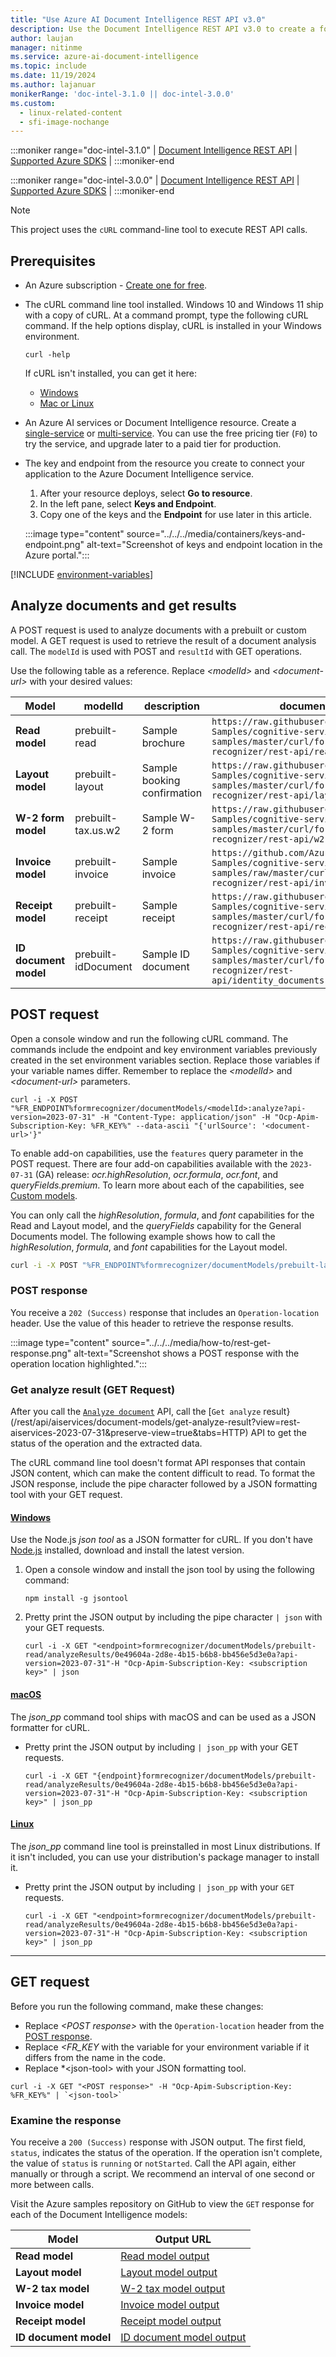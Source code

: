 ```yaml
---
title: "Use Azure AI Document Intelligence REST API v3.0"
description: Use the Document Intelligence REST API v3.0 to create a forms processing app that extracts key data from documents.
author: laujan
manager: nitinme
ms.service: azure-ai-document-intelligence
ms.topic: include
ms.date: 11/19/2024
ms.author: lajanuar
monikerRange: 'doc-intel-3.1.0 || doc-intel-3.0.0'
ms.custom:
  - linux-related-content
  - sfi-image-nochange
---
```


<!-- markdownlint-disable MD033 -->

:::moniker range="doc-intel-3.1.0"
| [Document Intelligence REST API](/rest/api/aiservices/document-models/analyze-document?view=rest-aiservices-2023-07-31&preserve-view=true&tabs=HTTP) | [Supported Azure SDKS](../../../sdk-overview-v3-1.md) |
:::moniker-end

:::moniker range="doc-intel-3.0.0"
| [Document Intelligence REST API](/rest/api/aiservices/document-models/analyze-document?view=rest-aiservices-v3.0%20(2022-08-31)&preserve-view=true&tabs=HTTP) | [Supported Azure SDKS](../../../sdk-overview-v3-0.md) |
:::moniker-end

> [!NOTE]
>
> This project uses the  `cURL` command-line tool to execute REST API calls.

## Prerequisites

- An Azure subscription - [Create one for free](https://azure.microsoft.com/free/cognitive-services/).
- The cURL command line tool installed. Windows 10 and Windows 11 ship with a copy of cURL. At a command prompt, type the following cURL command. If the help options display, cURL is installed in your Windows environment.

  ```console
  curl -help
  ```

  If cURL isn't installed, you can get it here:

  - [Windows](https://curl.haxx.se/windows/)
  - [Mac or Linux](https://curl.se/)

- An Azure AI services or Document Intelligence resource. Create a <a href="https://portal.azure.com/#create/Microsoft.CognitiveServicesFormRecognizer" title="Create a Document Intelligence resource." target="_blank">single-service</a> or <a href="https://portal.azure.com/#create/Microsoft.CognitiveServicesAIFoundry" title="Create a multiple Document Intelligence resource." target="_blank">multi-service</a>. You can use the free pricing tier (`F0`) to try the service, and upgrade later to a paid tier for production.
- The key and endpoint from the resource you create to connect your application to the Azure Document Intelligence service.

  1. After your resource deploys, select **Go to resource**.
  1. In the left pane, select **Keys and Endpoint**.
  1. Copy one of the keys and the **Endpoint** for use later in this article.

  :::image type="content" source="../../../media/containers/keys-and-endpoint.png" alt-text="Screenshot of keys and endpoint location in the Azure portal.":::

[!INCLUDE [environment-variables](../set-environment-variables.md)]

## Analyze documents and get results

A POST request is used to analyze documents with a prebuilt or custom model. A GET request is used to retrieve the result of a document analysis call. The `modelId` is used with POST and `resultId` with GET operations.

Use the following table as a reference. Replace *\<modelId>* and *\<document-url>* with your desired values:

| Model   | modelId   | description | document-url |
| --- | --- |--|--|
| **Read model** | prebuilt-read |Sample brochure|`https://raw.githubusercontent.com/Azure-Samples/cognitive-services-REST-api-samples/master/curl/form-recognizer/rest-api/read.png`|
| **Layout model** | prebuilt-layout |Sample booking confirmation|`https://raw.githubusercontent.com/Azure-Samples/cognitive-services-REST-api-samples/master/curl/form-recognizer/rest-api/layout.png` |
| **W-2 form model**  | prebuilt-tax.us.w2 | Sample W-2 form| `https://raw.githubusercontent.com/Azure-Samples/cognitive-services-REST-api-samples/master/curl/form-recognizer/rest-api/w2.png`|
| **Invoice model**  | prebuilt-invoice | Sample invoice| `https://github.com/Azure-Samples/cognitive-services-REST-api-samples/raw/master/curl/form-recognizer/rest-api/invoice.pdf` |
| **Receipt model**  | prebuilt-receipt | Sample receipt| `https://raw.githubusercontent.com/Azure-Samples/cognitive-services-REST-api-samples/master/curl/form-recognizer/rest-api/receipt.png` |
| **ID document model**  | prebuilt-idDocument | Sample ID document| `https://raw.githubusercontent.com/Azure-Samples/cognitive-services-REST-api-samples/master/curl/form-recognizer/rest-api/identity_documents.png` |

## POST request

Open a console window and run the following cURL command. The commands include the endpoint and key environment variables previously created in the set environment variables section. Replace those variables if your variable names differ. Remember to replace the *\<modelId>* and *\<document-url>* parameters.

```console
curl -i -X POST "%FR_ENDPOINT%formrecognizer/documentModels/<modelId>:analyze?api-version=2023-07-31" -H "Content-Type: application/json" -H "Ocp-Apim-Subscription-Key: %FR_KEY%" --data-ascii "{'urlSource': '<document-url>'}"
```

To enable add-on capabilities, use the `features` query parameter in the POST request. There are four add-on capabilities available with the `2023-07-31` (GA) release: *ocr.highResolution*, *ocr.formula*, *ocr.font*, and *queryFields.premium*. To learn more about each of the capabilities, see [Custom models](../../../concept/accuracy-confidence.md).

You can only call the *highResolution*, *formula*, and *font* capabilities for the Read and Layout model, and the *queryFields* capability for the General Documents model. The following example shows how to call the *highResolution*, *formula*, and *font* capabilities for the Layout model.

```bash
curl -i -X POST "%FR_ENDPOINT%formrecognizer/documentModels/prebuilt-layout:analyze?features=ocr.highResolution,ocr.formula,ocr.font?api-version=2023-07-31" -H "Content-Type: application/json" -H "Ocp-Apim-Subscription-Key: %FR_KEY%" --data-ascii "{'urlSource': '<document-url>'}"
```

### POST response

You receive a `202 (Success)` response that includes an `Operation-location` header. Use the value of this header to retrieve the response results.

:::image type="content" source="../../../media/how-to/rest-get-response.png" alt-text="Screenshot shows a POST response with the operation location highlighted.":::

### Get analyze result (GET Request)

After you call the [`Analyze document`](/rest/api/aiservices/document-models/analyze-document?view=rest-aiservices-2023-07-31&preserve-view=true&tabs=HTTP) API, call the [`Get analyze` result}(/rest/api/aiservices/document-models/get-analyze-result?view=rest-aiservices-2023-07-31&preserve-view=true&tabs=HTTP) API to get the status of the operation and the extracted data.

<!-- markdownlint-disable MD024 -->
<!-- markdownlint-disable MD051 -->

The cURL command line tool doesn't format API responses that contain JSON content, which can make the content difficult to read. To format the JSON response, include the pipe character followed by a JSON formatting tool with your GET request.

#### [Windows](#tab/windows)

Use the Node.js *json tool* as a JSON formatter for cURL. If you don't have [Node.js](https://nodejs.org/) installed, download and install the latest version.

1. Open a console window and install the json tool by using the following command:

   ```console
   npm install -g jsontool
   ```

1. Pretty print the JSON output by including the pipe character `| json` with your GET requests.

   ```console
   curl -i -X GET "<endpoint>formrecognizer/documentModels/prebuilt-read/analyzeResults/0e49604a-2d8e-4b15-b6b8-bb456e5d3e0a?api-version=2023-07-31"-H "Ocp-Apim-Subscription-Key: <subscription key>" | json
   ```

#### [macOS](#tab/macOS)

The *json_pp* command tool ships with macOS and can be used as a JSON formatter for cURL.

- Pretty print the JSON output by including `| json_pp` with your GET requests.

  ```console
  curl -i -X GET "{endpoint}formrecognizer/documentModels/prebuilt-read/analyzeResults/0e49604a-2d8e-4b15-b6b8-bb456e5d3e0a?api-version=2023-07-31"-H "Ocp-Apim-Subscription-Key: <subscription key>" | json_pp
  ```

#### [Linux](#tab/linux)

The *json_pp* command line tool is preinstalled in most Linux distributions. If it isn't included, you can use your distribution's package manager to install it.

- Pretty print the JSON output by including `| json_pp` with your `GET` requests.

  ```console
  curl -i -X GET "<endpoint>formrecognizer/documentModels/prebuilt-read/analyzeResults/0e49604a-2d8e-4b15-b6b8-bb456e5d3e0a?api-version=2023-07-31"-H "Ocp-Apim-Subscription-Key: <subscription key>" | json_pp
  ```

---

## GET request

Before you run the following command, make these changes:

- Replace *\<POST response>* with the `Operation-location` header from the [POST response](#post-response).
- Replace *\<FR_KEY* with the variable for your environment variable if it differs from the name in the code.
- Replace *\<json-tool> with your JSON formatting tool.

```console
curl -i -X GET "<POST response>" -H "Ocp-Apim-Subscription-Key: %FR_KEY%" | `<json-tool>`
```

### Examine the response

You receive a `200 (Success)` response with JSON output. The first field, `status`, indicates the status of the operation. If the operation isn't complete, the value of `status` is `running` or `notStarted`. Call the API again, either manually or through a script. We recommend an interval of one second or more between calls.

Visit the Azure samples repository on GitHub to view the `GET` response for each of the Document Intelligence models:

| Model | Output URL |
| --- | --- |
| **Read model** | [Read model output](https://github.com/Azure-Samples/cognitive-services-quickstart-code/blob/master/rest/FormRecognizer/how-to-guide/read-model-output.json) |
| **Layout model** | [Layout model output](https://github.com/Azure-Samples/cognitive-services-quickstart-code/blob/master/rest/FormRecognizer/how-to-guide/layout-model-output.json) |
| **W-2 tax model**  | [W-2 tax model output](https://github.com/Azure-Samples/cognitive-services-quickstart-code/blob/master/rest/FormRecognizer/how-to-guide/w2-tax-model-output.json) |
| **Invoice model**  | [Invoice model output](https://github.com/Azure-Samples/cognitive-services-quickstart-code/blob/master/rest/FormRecognizer/how-to-guide/invoice-model-output.json) |
| **Receipt model**  | [Receipt model output](https://github.com/Azure-Samples/cognitive-services-quickstart-code/blob/master/rest/FormRecognizer/how-to-guide/receipt-model-output.json) |
| **ID document model**  | [ID document model output](https://github.com/Azure-Samples/cognitive-services-quickstart-code/blob/master/rest/FormRecognizer/how-to-guide/id-document-model-output.json) |
